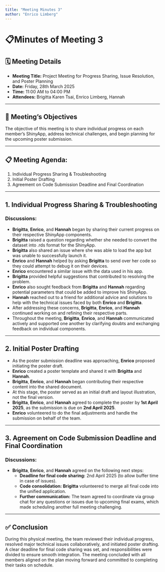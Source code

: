 ```yaml
---
title: "Meeting Minutes 3"
author: "Enrico Limberg"
---
```


# 📋Minutes of Meeting 3

## 🗓️ Meeting Details

-   **Meeting Title:** Project Meeting for Progress Sharing, Issue Resolution, and Poster Planning
-   **Date:** Friday, 28th March 2025
-   **Time:** 11:00 AM to 04:00 PM
-   **Attendees:** Brigitta Karen Tsai, Enrico Limberg, Hannah

------------------------------------------------------------------------

## 📝 Meeting’s Objectives

The objective of this meeting is to share individual progress on each member’s ShinyApp, address technical challenges, and begin planning for the upcoming poster submission.

------------------------------------------------------------------------

## 📋 Meeting Agenda:

1.  Individual Progress Sharing & Troubleshooting
2.  Initial Poster Drafting
3.  Agreement on Code Submission Deadline and Final Coordination

------------------------------------------------------------------------

## 1. Individual Progress Sharing & Troubleshooting

### Discussions:

-   **Brigitta**, **Enrico**, and **Hannah** began by sharing their current progress on their respective ShinyApp components.
-   **Brigitta** raised a question regarding whether she needed to convert the dataset into .rds format for the ShinyApp.
-   **Brigitta** also shared an issue where she was able to load the app but was unable to successfully launch it.
-   **Enrico** and **Hannah** helped by asking **Brigitta** to send over her code so they could attempt to debug it on their devices.
-   **Enrico** encountered a similar issue with the data used in his app.
-   **Brigitta** provided helpful suggestions that contributed to resolving the problem.
-   **Enrico** also sought feedback from **Brigitta** and **Hannah** regarding potential parameters that could be added to improve his ShinyApp.
-   **Hannah** reached out to a friend for additional advice and solutions to help with the technical issues faced by both **Enrico** and **Brigitta**.
-   After addressing these concerns, **Brigitta**, **Enrico**, and **Hannah** continued working on and refining their respective parts.
-   Throughout the meeting, **Brigitta**, **Enrico**, and **Hannah** communicated actively and supported one another by clarifying doubts and exchanging feedback on individual components.

------------------------------------------------------------------------

## 2. Initial Poster Drafting

-   As the poster submission deadline was approaching, **Enrico** proposed initiating the poster draft.
-   **Enrico** created a poster template and shared it with **Brigitta** and **Hannah**.
-   **Brigitta**, **Enrico**, and **Hannah** began contributing their respective content into the shared document.
-   At this stage, the poster served as an initial draft and layout illustration, not the final version.
-   **Brigitta**, **Enrico**, and **Hannah** agreed to complete the poster by **1st April 2025**, as the submission is due on **2nd April 2025**.
-   **Enrico** volunteered to do the final adjustments and handle the submission on behalf of the team.

------------------------------------------------------------------------

## 3. Agreement on Code Submission Deadline and Final Coordination

### Discussions:

-   **Brigitta**, **Enrico**, and **Hannah** agreed on the following next steps:
    -   **Deadline for final code sharing:** 2nd April 2025 (to allow buffer time in case of issues).
    -   **Code consolidation:** **Brigitta** volunteered to merge all final code into the unified application.
    -   **Further communication:** The team agreed to coordinate via group chat for any questions or issues due to upcoming final exams, which made scheduling another full meeting challenging.

------------------------------------------------------------------------

## ✅ Conclusion

During this physical meeting, the team reviewed their individual progress, resolved major technical issues collaboratively, and initiated poster drafting. A clear deadline for final code sharing was set, and responsibilities were divided to ensure smooth integration. The meeting concluded with all members aligned on the plan moving forward and committed to completing their tasks on schedule.
